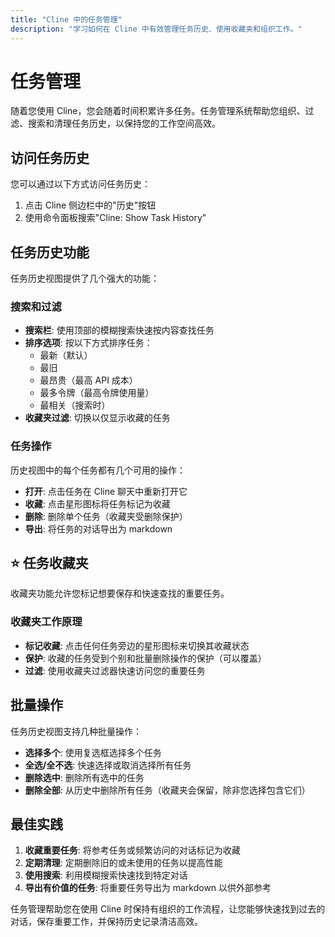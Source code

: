 ```yaml
---
title: "Cline 中的任务管理"
description: "学习如何在 Cline 中有效管理任务历史、使用收藏夹和组织工作。"
---
```


# 任务管理

随着您使用 Cline，您会随着时间积累许多任务。任务管理系统帮助您组织、过滤、搜索和清理任务历史，以保持您的工作空间高效。

## 访问任务历史

您可以通过以下方式访问任务历史：

1. 点击 Cline 侧边栏中的"历史"按钮
2. 使用命令面板搜索"Cline: Show Task History"

## 任务历史功能

任务历史视图提供了几个强大的功能：

### 搜索和过滤

-   **搜索栏**: 使用顶部的模糊搜索快速按内容查找任务
-   **排序选项**: 按以下方式排序任务：
    -   最新（默认）
    -   最旧
    -   最昂贵（最高 API 成本）
    -   最多令牌（最高令牌使用量）
    -   最相关（搜索时）
-   **收藏夹过滤**: 切换以仅显示收藏的任务

### 任务操作

历史视图中的每个任务都有几个可用的操作：

-   **打开**: 点击任务在 Cline 聊天中重新打开它
-   **收藏**: 点击星形图标将任务标记为收藏
-   **删除**: 删除单个任务（收藏夹受删除保护）
-   **导出**: 将任务的对话导出为 markdown

## ⭐ 任务收藏夹

收藏夹功能允许您标记想要保存和快速查找的重要任务。

### 收藏夹工作原理

-   **标记收藏**: 点击任何任务旁边的星形图标来切换其收藏状态
-   **保护**: 收藏的任务受到个别和批量删除操作的保护（可以覆盖）
-   **过滤**: 使用收藏夹过滤器快速访问您的重要任务

## 批量操作

任务历史视图支持几种批量操作：

-   **选择多个**: 使用复选框选择多个任务
-   **全选/全不选**: 快速选择或取消选择所有任务
-   **删除选中**: 删除所有选中的任务
-   **删除全部**: 从历史中删除所有任务（收藏夹会保留，除非您选择包含它们）

## 最佳实践

1. **收藏重要任务**: 将参考任务或频繁访问的对话标记为收藏
2. **定期清理**: 定期删除旧的或未使用的任务以提高性能
3. **使用搜索**: 利用模糊搜索快速找到特定对话
4. **导出有价值的任务**: 将重要任务导出为 markdown 以供外部参考

任务管理帮助您在使用 Cline 时保持有组织的工作流程，让您能够快速找到过去的对话，保存重要工作，并保持历史记录清洁高效。
